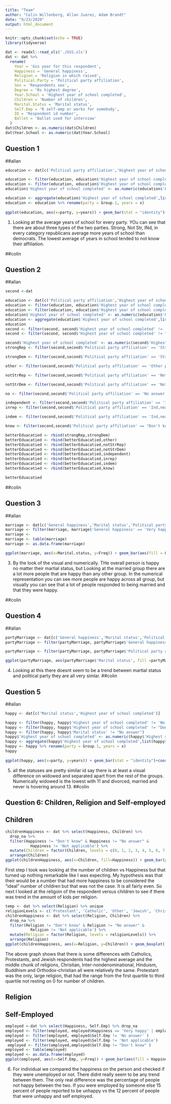 ```yaml
---
title: "Team"
author: "Colin Willenborg, Allan Juarez, Adam Brandt"
date: "9/23/2020"
output: html_document
---
```


```r
knitr::opts_chunk$set(echo = TRUE)
library(tidyverse)
```

```r
dat <- readxl::read_xls('./GSS.xls')
dat <- dat %>%
  rename(
    Year = 'Gss year for this respondent',
    Happiness = 'General happiness',
    Religion = 'Religion in which raised',
    Political.Party = 'Political party affiliation',
    Sex = 'Respondents sex',
    Degree = 'Rs highest degree',
    Year.School = 'Highest year of school completed',
    Children = 'Number of children',
    Marital.Status = 'Marital status',
    Self.Emp = 'R self-emp or works for somebody',
    ID = 'Respondent id number',
    Ballot = 'Ballot used for interview'
  )
dat$Children <- as.numeric(dat$Children)
dat$Year.School <- as.numeric(dat$Year.School)
```

## Question 1
##allan 
```r
education <- dat[c('Political party affiliation','Highest year of school completed')]  

education <- filter(education, education$'Highest year of school completed' != 'No answer')
education <- filter(education, education$'Highest year of school completed' != "Don't know")
education$'Highest year of school completed' <- as.numeric(education$'Highest year of school completed')

education <- aggregate(education$'Highest year of school completed',list(education$'Political party affiliation'), FUN = mean)
education <- education %>% rename(party = Group.1, years = x)
 
ggplot(education, aes(x=party, y=years)) + geom_bar(stat = "identity")+coord_flip()
```

1. Looking at the average years of school for every party. YOu can see that there are about three types of the two parties. Strong, Not Str, INd, in every category republicans average more years of school than democrats. The lowest average of years in school tended to not know their affiliation.

##colin

## Question 2
##allan 
```r
second <-dat

education <- dat[c('Political party affiliation','Highest year of school completed')] 
education <- filter(education, education$'Highest year of school completed' != 'No answer')
education <- filter(education, education$'Highest year of school completed' != "Don't know")
education$'Highest year of school completed' <- as.numeric(education$'Highest year of school completed') 
education <- aggregate(education$'Highest year of school completed',list(education$'Political party affiliation'), FUN = median)
education
second <- filter(second, second$'Highest year of school completed' != 'No answer')
second <- filter(second, second$'Highest year of school completed' != "Don't know")

second$'Highest year of school completed' <- as.numeric(second$'Highest year of school completed')
strongRep <- filter(second,second$'Political party affiliation' == 'Strong republican' & second$'Highest year of school completed' >13)

strongDem <- filter(second,second$'Political party affiliation' == 'Strong democrat' & second$'Highest year of school completed' >12)

other <- filter(second,second$'Political party affiliation' == 'Other party' & second$'Highest year of school completed' >13)

notStrRep <- filter(second,second$'Political party affiliation' == 'Not str republican' & second$'Highest year of school completed' >13)

notStrDem <- filter(second,second$'Political party affiliation' == 'Not str democrat' & second$'Highest year of school completed' >12)

no <- filter(second,second$'Political party affiliation' == 'No answer' & second$'Highest year of school completed' >12)

independent <- filter(second,second$'Political party affiliation' == 'Independent' & second$'Highest year of school completed' >12)
inrep <- filter(second,second$'Political party affiliation' == 'Ind,near rep' & second$'Highest year of school completed' >13)

indem <- filter(second,second$'Political party affiliation' == 'Ind,near dem' & second$'Highest year of school completed' >13)

know <- filter(second,second$'Political party affiliation' == "Don't know" & second$'Highest year of school completed' >11)

betterEduacatied <- rbind(strongRep,strongDem)
betterEduacatied <- rbind(betterEduacatied,other)
betterEduacatied <- rbind(betterEduacatied,notStrRep)
betterEduacatied <- rbind(betterEduacatied,notStrDem)
betterEduacatied <- rbind(betterEduacatied,independent)
betterEduacatied <- rbind(betterEduacatied,inrep)
betterEduacatied <- rbind(betterEduacatied,indem)
betterEduacatied <- rbind(betterEduacatied,know)

betterEduacatied

```
##colin

## Question 3
##allan 
```r
marriage <- dat[c('General happiness','Marital status','Political party affiliation')]
marriage <- filter(marriage, marriage$'General happiness' == 'Very happy' | marriage$'General happiness' == 'Pretty happy' | marriage$'General happiness' == 'Not too happy')
marriage <-
marriage <- table(marriage)
marriage <- as.data.frame(marriage)

ggplot(marriage, aes(x=Marital.status, y=Freq)) + geom_bar(aes(fill = General.happiness),stat = "identity",position = "dodge")+coord_flip()
```

3. By the look of the visual and numerically. THe overall person is happy no matter their martial status, but Looking at the married group there are a lot more people that are happy than any other group. In the numerical representation you can see more people are happy across all group, but visually you can see that a lot of people responded to being married and that they were happy.

##colin

## Question 4
##allan 
```r

partyMarriage <- dat[c('General happiness','Marital status','Political party affiliation')]
partyMarriage <- filter(partyMarriage, partyMarriage$'General happiness' == 'Very happy' | partyMarriage$'General happiness' == 'Pretty happy' | partyMarriage$'General happiness' == 'Not too happy') 

partyMarriage <- filter(partyMarriage, partyMarriage$'Political party affiliation' != "Don't know" | partyMarriage$'Political party affiliation' != "No answer")

ggplot(partyMarriage, aes(partyMarriage$'Marital status', fill =partyMarriage$'General happiness' ))+ geom_bar(position = "dodge")+ facet_wrap(~partyMarriage$'Political party affiliation') +coord_flip()
```

4. Looking at this there doesnt seem to be a trend between martial status and political party they are all very simlar.
##colin

## Question 5
##allan 
```r
happy <- dat[c('Marital status','Highest year of school completed')]  

happy <- filter(happy, happy$'Highest year of school completed' != 'No answer')
happy <- filter(happy, happy$'Highest year of school completed' != "Don't know")
happy <- filter(happy, happy$'Marital status' != "No answer")
happy$'Highest year of school completed' <- as.numeric(happy$'Highest year of school completed')
happy <- aggregate(happy$'Highest year of school completed',list(happy$'Marital status'), FUN = mean)
happy <- happy %>% rename(party = Group.1, years = x)
happy
 
ggplot(happy, aes(x=party, y=years)) + geom_bar(stat = "identity")+coord_flip()
```

5. all the statuses are pretty similar id say there is at least a visual difference on widowed and separated apart from the rest of the groups. Numerically widowed is the lowest with 11 and divorced, married and never is hovering around 13.
##colin

## Question 6: Children, Religion and Self-employed

## Children

```r
childrenHappiness <- dat %>% select(Happiness, Children) %>% 
  drop_na %>%
  filter(Happiness != "Don't know" & Happiness != "No answer" & 
           Happiness != 'Not applicable') %>%
  mutate(Children = factor(Children, levels = c(0, 1, 2, 3, 4, 5, 6, 7))) %>%
  arrange(Children) 
ggplot(childrenHappiness, aes(x=Children, fill=Happiness)) + geom_bar(position = 'fill') + ggtitle("Children vs Happiness")
```
First step I took was looking at the number of children vs Happiness but that turned up nothing remarkable like I was expecting. My hypothesis was that their would be a number that had more happiness to be considered the "ideal" number of children but that was not the case. It is all fairly even. So next I looked at the religoin of the respondent versus children to see if there was trend in the amount of kids per religion.

```r
temp <- dat %>% select(Religion) %>% unique
religionLevels <- c('Protestant', 'Catholic', 'Other', 'Jewish', 'Christian', 'Inter-nondenominational', 'Hinduism', 'Buddhism', 'Orthodox-christian', 'Moslem/islam', 'Other eastern', 'Native american')
childrenHappiness <- dat %>% select(Religion, Children) %>% 
  drop_na %>%
  filter(Religion != "Don't know" & Religion != "No answer" & 
           Religion != 'Not applicable') %>%
  mutate(Religion = factor(Religion, levels = religionLevels)) %>%
  arrange(Religion) 
ggplot(childrenHappiness, aes(x=Religion, y=Children)) + geom_boxplot() + theme(axis.text.x=element_text(angle=90))+ ggtitle("#Children vs Religoin")
```
The above graph shows that there is some differences with Catholics, Protestants, and Jewish respondents had the highest average and the middle chunk of religions, Christian, Inter-nondenominational, Hinduism, Buddhism and Orthodox-christian all were relatively the same. Protestant was the only, large religion, that had the range from the first quartile to third quartile not resting on 0 for number of children.

## Religion

## Self-Employed
```r
employed <-dat %>% select(Happiness, Self.Emp) %>% drop_na   
employed <- filter(employed, employed$Happiness == 'Very happy' | employed$Happiness == 'Pretty happy' | employed$Happiness == 'Not too happy')
employed <- filter(employed, employed$Self.Emp != 'No answer' )
employed <- filter(employed, employed$Self.Emp != 'Not applicable')
 employed <- filter(employed,employed$Self.Emp != "Don't know" )
employed <- table(employed)
employed <- as.data.frame(employed)
ggplot(employed, aes(x=Self.Emp, y=Freq)) + geom_bar(aes(fill = Happiness),stat = "identity",position = "dodge")+coord_flip()
```

6. For individual we compared the happiness on the person and checked if they were unemployed or not. There didnt really seem to be any trend between them. The only real difference was the percentage of people not happy between the two. If you were employed by someone else 15 percent of people reported to be unhappy vs the 12 percent of people that were unhappy and self employed.

